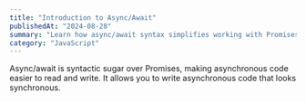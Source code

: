 ```yaml
---
title: "Introduction to Async/Await"
publishedAt: "2024-08-28"
summary: "Learn how async/await syntax simplifies working with Promises in JavaScript."
category: "JavaScript"
---
```


Async/await is syntactic sugar over Promises, making asynchronous code easier to read and write. It allows you to write asynchronous code that looks synchronous.
